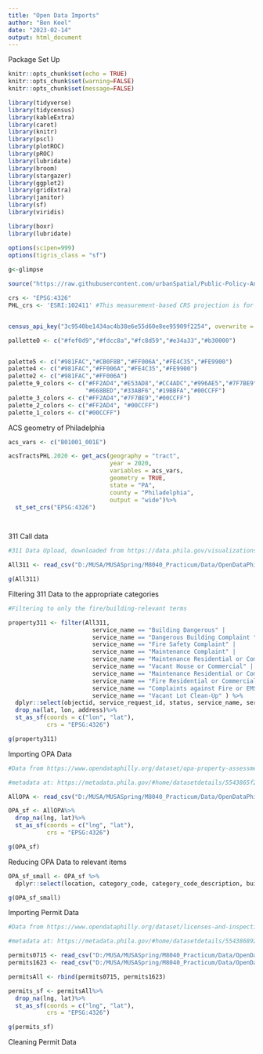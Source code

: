 ```yaml
---
title: "Open Data Imports"
author: "Ben Keel"
date: "2023-02-14"
output: html_document
---
```


Package Set Up

```r

knitr::opts_chunk$set(echo = TRUE)
knitr::opts_chunk$set(warning=FALSE)
knitr::opts_chunk$set(message=FALSE)

library(tidyverse)
library(tidycensus)
library(kableExtra)
library(caret)
library(knitr) 
library(pscl)
library(plotROC)
library(pROC)
library(lubridate)
library(broom)
library(stargazer)
library(ggplot2)
library(gridExtra)
library(janitor)
library(sf)
library(viridis)

library(boxr)
library(lubridate)

options(scipen=999)
options(tigris_class = "sf")
 
g<-glimpse

source("https://raw.githubusercontent.com/urbanSpatial/Public-Policy-Analytics-Landing/master/functions.r")

crs <- "EPSG:4326"
PHL_crs <- 'ESRI:102411' #This measurement-based CRS projection is for the West Coast


census_api_key("3c9540be1434ac4b38e6e55d60e8ee95909f2254", overwrite = TRUE)

palletteO <- c("#fef0d9","#fdcc8a","#fc8d59","#e34a33","#b30000")


palette5 <- c("#981FAC","#CB0F8B","#FF006A","#FE4C35","#FE9900")
palette4 <- c("#981FAC","#FF006A","#FE4C35","#FE9900")
palette2 <- c("#981FAC","#FF006A")
palette_9_colors <- c("#FF2AD4","#E53AD8","#CC4ADC","#996AE5","#7F7BE9",
                      "#668BED","#33ABF6","#19BBFA","#00CCFF")
palette_3_colors <- c("#FF2AD4","#7F7BE9","#00CCFF")
palette_2_colors <- c("#FF2AD4", "#00CCFF")
palette_1_colors <- c("#00CCFF")

```

ACS geometry of Philadelphia

```r

acs_vars <- c("B01001_001E")

acsTractsPHL.2020 <- get_acs(geography = "tract",
                             year = 2020, 
                             variables = acs_vars, 
                             geometry = TRUE, 
                             state = "PA", 
                             county = "Philadelphia", 
                             output = "wide")%>%
  st_set_crs("EPSG:4326")

  

```

311 Call data

```r

#311 Data Upload, downloaded from https://data.phila.gov/visualizations/311-requests/

All311 <- read_csv("D:/MUSA/MUSASpring/M8040_Practicum/Data/OpenDataPhilly-311Calls.csv")

g(All311)

```

Filtering 311 Data to the appropriate categories

``` r

#Filtering to only the fire/building-relevant terms

property311 <- filter(All311, 
                        service_name == "Building Dangerous" |  
                        service_name == "Dangerous Building Complaint " |  
                        service_name == "Fire Safety Complaint" | 
                        service_name == "Maintenance Complaint" |
                        service_name == "Maintenance Residential or Commercial" |
                        service_name == "Vacant House or Commercial" |
                        service_name == "Maintenance Residential or Commercial" |
                        service_name == "Fire Residential or Commercial" |
                        service_name == "Complaints against Fire or EMS" |
                        service_name == "Vacant Lot Clean-Up" ) %>%
  dplyr::select(objectid, service_request_id, status, service_name, service_code, requested_datetime, agency_responsible, address, zipcode, lat, lon)%>%
  drop_na(lat, lon, address)%>%
  st_as_sf(coords = c("lon", "lat"),
           crs = "EPSG:4326")

g(property311)

```

Importing OPA Data

```r

#Data from https://www.opendataphilly.org/dataset/opa-property-assessments

#metadata at: https://metadata.phila.gov/#home/datasetdetails/5543865f20583086178c4ee5/representationdetails/55d624fdad35c7e854cb21a4/?view_287_page=3

AllOPA <- read_csv("D:/MUSA/MUSASpring/M8040_Practicum/Data/OpenDataPhilly-opa_properties_public.csv")

OPA_sf <- AllOPA%>%
  drop_na(lng, lat)%>%
  st_as_sf(coords = c("lng", "lat"),
           crs = "EPSG:4326")

g(OPA_sf)

```

Reducing OPA Data to relevant items

```r

OPA_sf_small <- OPA_sf %>%
  dplyr::select(location, category_code, category_code_description, building_code, building_code_description, building_code_new, building_code_description_new, total_area, total_livable_area, owner_1, owner_2, market_value, market_value_date, number_of_bedrooms, number_of_bathrooms, number_stories, interior_condition, assessment_date, year_built, year_built_estimate, zoning, quality_grade)

g(OPA_sf_small)

```
Importing Permit Data

```r

#Data from https://www.opendataphilly.org/dataset/licenses-and-inspections-building-permits

#metadata at: https://metadata.phila.gov/#home/datasetdetails/5543868920583086178c4f8f/representationdetails/5e9a01ac801624001585ca11/

permits0715 <- read_csv("D:/MUSA/MUSASpring/M8040_Practicum/Data/OpenDataPhilly-permits_0715.csv")
permits1623 <- read_csv("D:/MUSA/MUSASpring/M8040_Practicum/Data/OpenDataPhilly-permits_1623.csv")

permitsAll <- rbind(permits0715, permits1623)

permits_sf <- permitsAll%>%
  drop_na(lng, lat)%>%
  st_as_sf(coords = c("lng", "lat"),
           crs = "EPSG:4326")

g(permits_sf)

```

Cleaning Permit Data

```r



```